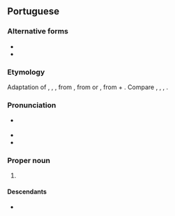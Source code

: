 {{also|luis|Luis}}
==Portuguese==

===Alternative forms===
* {{alt|pt|Luiz}}
* {{alt|pt|Luys||obsolete}}

===Etymology===
Adaptation of {{der|pt|fro|Louis}}, {{m|fro|Looïs}}, {{m|fro|Luis}}, from {{der|pt|la|Ludovīcus}}, from {{der|pt|goh|*Hlūtwīg}} or {{der|pt|frk|*Hlūdawīg|*Hlōdowig}}, from {{der|pt|gem-pro|*hlūdaz||loud, famous}} + {{m|gem-pro|*wīgą||battle}}. Compare {{cog|es|Luis}}, {{cog|en|Louis}}, {{cog|it|Luigi}}, {{cog|de|Ludwig}}.

===Pronunciation===
{{pt-IPA}}
* {{a|Nordestino}} {{IPA|pt|/luˈiʃ/}}
* {{rhymes|pt|is|s=2}}
* {{hyph|pt|Lu|ís}}

===Proper noun===
{{pt-proper noun|m}}

# {{given name|pt|male|eq=Louis|eq2=Lewis}}

====Descendants====
* {{desc|bor=1|en|Luis}}